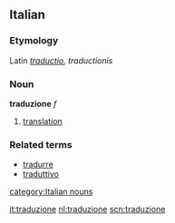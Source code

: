 ==Italian==
===Etymology===
Latin ''[[traductio]], traductionis''
===Noun===
'''traduzione''' ''f''

# [[translation]]

===Related terms===
*[[tradurre]]
*[[traduttivo]]
[[category:Italian nouns]]

[[it:traduzione]]
[[nl:traduzione]]
[[scn:traduzione]]